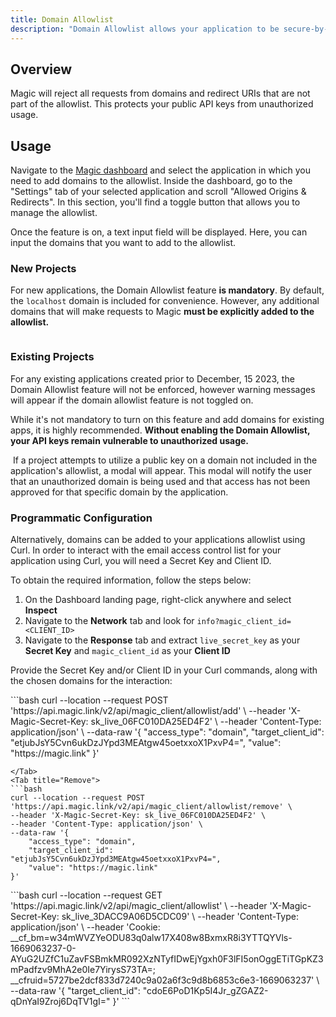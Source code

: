 ```yaml
---
title: Domain Allowlist
description: "Domain Allowlist allows your application to be secure-by-default, meaning that it establishes a strong security posture right from the start, and only permits communication with specific domains and redirect URIs that have been explicitly approved."
---
```


## Overview

Magic will reject all requests from domains and redirect URIs that are not part of the allowlist. This protects your public API keys from unauthorized usage.

## Usage


Navigate to the [Magic dashboard](https://dashboard.magic.link/) and select the application in which you need to add domains to the allowlist. Inside the dashboard, go to the "Settings" tab of your selected application and scroll "Allowed Origins & Redirects". In this section, you'll find a toggle button that allows you to manage the allowlist.

Once the feature is on, a text input field will be displayed. Here, you can input the domains that you want to add to the allowlist.

### New Projects

For new applications, the Domain Allowlist feature **is mandatory**. By default, the `localhost` domain is included for convenience. However, any additional domains that will make requests to Magic **must be explicitly added to the allowlist.**

<Frame>
  <img src="/images/Configuration-view.webp" alt=""/>
</Frame>


### Existing Projects

For any existing applications created prior to December, 15 2023, the Domain Allowlist feature will not be enforced, however warning messages will appear if the domain allowlist feature is not toggled on.

While it's not mandatory to turn on this feature and add domains for existing apps, it is highly recommended. **Without enabling the Domain Allowlist, your API keys remain vulnerable to unauthorized usage.**

<Frame>
  <img src="/images/Allowlist-entry-point.webp" alt=""/>
</Frame>

<Note>
If a project attempts to utilize a public key on a domain not included in the application's allowlist, a modal will appear. This modal will notify the user that an unauthorized domain is being used and that access has not been approved for that specific domain by the application.
</Note>

<Frame>
  <img src="/images/Blocked-domain.webp" alt=""/>
</Frame>


### Programmatic Configuration

Alternatively, domains can be added to your applications allowlist using Curl. In order to interact with the email access control list for your application using Curl, you will need a Secret Key and Client ID.

To obtain the required information, follow the steps below:

1.  On the Dashboard landing page, right-click anywhere and select **Inspect**
2.  Navigate to the **Network** tab and look for `info?magic_client_id=<CLIENT_ID>`
3.  Navigate to the **Response** tab and extract `live_secret_key` as your **Secret Key** and `magic_client_id` as your **Client ID**

Provide the Secret Key and/or Client ID in your Curl commands, along with the chosen domains for the interaction:

<Tabs>
<Tab title="Add">
```bash
curl --location --request POST 'https://api.magic.link/v2/api/magic_client/allowlist/add' \
--header 'X-Magic-Secret-Key: sk_live_06FC010DA25ED4F2' \
--header 'Content-Type: application/json' \
--data-raw '{
    "access_type": "domain",
    "target_client_id": "etjubJsY5Cvn6ukDzJYpd3MEAtgw45oetxxoX1PxvP4=",
    "value": "https://magic.link"
}'

```
</Tab>
<Tab title="Remove">
```bash
curl --location --request POST 'https://api.magic.link/v2/api/magic_client/allowlist/remove' \
--header 'X-Magic-Secret-Key: sk_live_06FC010DA25ED4F2' \
--header 'Content-Type: application/json' \
--data-raw '{
    "access_type": "domain",
    "target_client_id": "etjubJsY5Cvn6ukDzJYpd3MEAtgw45oetxxoX1PxvP4=",
    "value": "https://magic.link"
}'

```
</Tab>
<Tab title="Retrieve">
```bash
curl --location --request GET 'https://api.magic.link/v2/api/magic_client/allowlist' \
--header 'X-Magic-Secret-Key: sk_live_3DACC9A06D5CDC09' \
--header 'Content-Type: application/json' \
--header 'Cookie: __cf_bm=w34mWVZYeODU83q0alw17X408w8BxmxR8i3YTTQYVls-1669063237-0-AYuG2UZfC1uZavFSBmkMR092XzNTyfIDwEjYgxh0F3lFI5onOggETiTGpKZ3mPadfzv9MhA2e0Ie7YirysS73TA=; __cfruid=5727be2dcf833d7240c9a02a6f3c9d8b6853c6e3-1669063237' \
--data-raw '{
    "target_client_id": "cdoE6PoD1Kp5I4Jr_gZGAZ2-qDnYaI9Zroj6DqTV1gI="
}'
```
</Tab>
</Tabs>


